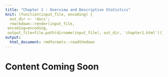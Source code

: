```yaml
---
title: "Chapter 1 : Overview and Descriptive Statistics"
knit: (function(input_file, encoding) {
  out_dir <- 'docs';
  rmarkdown::render(input_file,
 encoding=encoding,
 output_file=file.path(dirname(input_file), out_dir, 'chapter1.html'))})
output: 
  html_document: rmdformats::readthedown
---
```


# Content Coming Soon